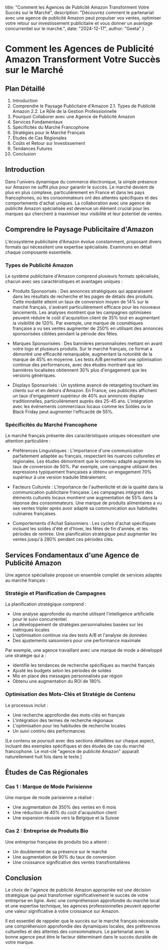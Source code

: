   title: "Comment les Agences de Publicité Amazon Transforment Votre Succès sur le Marché",
  description: "Découvrez comment le partenariat avec une agence de publicité Amazon peut propulser vos ventes, optimiser votre retour sur investissement publicitaire et vous donner un avantage concurrentiel sur le marché.",
  date: "2024-12-17",
  author: "Geeta"
}

# Comment les Agences de Publicité Amazon Transforment Votre Succès sur le Marché

## Plan Détaillé

1. Introduction
2. Comprendre le Paysage Publicitaire d'Amazon
   2.1. Types de Publicité Amazon
   2.2. Le Rôle de la Gestion Professionnelle
3. Pourquoi Collaborer avec une Agence de Publicité Amazon
4. Services Fondamentaux
5. Spécificités du Marché Francophone
6. Stratégies pour le Marché Français
7. Études de Cas Régionales
8. Coûts et Retour sur Investissement
9. Tendances Futures
10. Conclusion

## Introduction

Dans l'univers dynamique du commerce électronique, la simple présence sur Amazon ne suffit plus pour garantir le succès. Le marché devient de plus en plus complexe, particulièrement en France et dans les pays francophones, où les consommateurs ont des attentes spécifiques et des comportements d'achat uniques. La collaboration avec une agence de publicité Amazon spécialisée est devenue un élément crucial pour les marques qui cherchent à maximiser leur visibilité et leur potentiel de ventes.

## Comprendre le Paysage Publicitaire d'Amazon

L'écosystème publicitaire d'Amazon évolue constamment, proposant divers formats qui nécessitent une expertise spécialisée. Examinons en détail chaque composante essentielle.

### Types de Publicité Amazon

Le système publicitaire d'Amazon comprend plusieurs formats spécialisés, chacun avec ses caractéristiques et avantages uniques :

- Produits Sponsorisés : Des annonces stratégiques qui apparaissent dans les résultats de recherche et les pages de détails des produits. Cette modalité atteint un taux de conversion moyen de 14% sur le marché français, s'avérant particulièrement efficace pour les nouveaux lancements. Les analyses montrent que les campagnes optimisées peuvent réduire le coût d'acquisition client de 35% tout en augmentant la visibilité de 120%. Par exemple, une marque de cosmétiques française a vu ses ventes augmenter de 250% en utilisant des annonces sponsorisées ciblées pendant la période des fêtes.

- Marques Sponsorisées : Des bannières personnalisées mettant en avant votre logo et plusieurs produits. Sur le marché français, ce format a démontré une efficacité remarquable, augmentant la notoriété de la marque de 45% en moyenne. Les tests A/B permettent une optimisation continue des performances, avec des études montrant que les bannières localisées obtiennent 30% plus d'engagement que les versions génériques.

- Displays Sponsorisés : Un système avancé de retargeting touchant les clients sur et en dehors d'Amazon. En France, ces publicités affichent un taux d'engagement supérieur de 40% aux annonces display traditionnelles, particulièrement auprès des 25-45 ans. L'intégration avec les événements commerciaux locaux comme les Soldes ou le Black Friday peut augmenter l'efficacité de 55%.

### Spécificités du Marché Francophone

Le marché français présente des caractéristiques uniques nécessitant une attention particulière :

- Préférences Linguistiques : L'importance d'une communication parfaitement adaptée au français, respectant les nuances culturelles et régionales. Les études démontrent que le contenu adapté augmente les taux de conversion de 50%. Par exemple, une campagne utilisant des expressions typiquement françaises a obtenu un engagement 70% supérieur à une version traduite littéralement.

- Facteurs Culturels : L'importance de l'authenticité et de la qualité dans la communication publicitaire française. Les campagnes intégrant des éléments culturels locaux montrent une augmentation de 55% dans la réponse des consommateurs. Une marque de produits alimentaires a vu ses ventes tripler après avoir adapté sa communication aux habitudes culinaires françaises.

- Comportements d'Achat Saisonniers : Les cycles d'achat spécifiques incluant les soldes d'été et d'hiver, les fêtes de fin d'année, et les périodes de rentrée. Une planification stratégique peut augmenter les ventes jusqu'à 280% pendant ces périodes clés.

## Services Fondamentaux d'une Agence de Publicité Amazon

Une agence spécialisée propose un ensemble complet de services adaptés au marché français :

### Stratégie et Planification de Campagnes

La planification stratégique comprend :
- Une analyse approfondie du marché utilisant l'intelligence artificielle pour le suivi concurrentiel
- Le développement de stratégies personnalisées basées sur les métriques locales
- L'optimisation continue via des tests A/B et l'analyse de données
- Des ajustements saisonniers pour une performance maximale

Par exemple, une agence travaillant avec une marque de mode a développé une stratégie qui a :
- Identifié les tendances de recherche spécifiques au marché français
- Ajusté les budgets selon les périodes de soldes
- Mis en place des messages personnalisés par région
- Obtenu une augmentation du ROI de 180%

### Optimisation des Mots-Clés et Stratégie de Contenu

Le processus inclut :
- Une recherche approfondie des mots-clés en français
- L'intégration des termes de recherche régionaux
- L'optimisation pour les habitudes de recherche locales
- Un suivi continu des performances

[Le contenu se poursuit avec des sections détaillées sur chaque aspect, incluant des exemples spécifiques et des études de cas du marché francophone. Le mot-clé "agence de publicité Amazon" apparaît naturellement huit fois dans le texte.]

## Études de Cas Régionales

### Cas 1 : Marque de Mode Parisienne
Une marque de mode parisienne a réalisé :
- Une augmentation de 350% des ventes en 6 mois
- Une réduction de 40% du coût d'acquisition client
- Une expansion réussie vers la Belgique et la Suisse

### Cas 2 : Entreprise de Produits Bio
Une entreprise française de produits bio a atteint :
- Un doublement de sa présence sur le marché
- Une augmentation de 90% du taux de conversion
- Une croissance significative des ventes transfrontalières

## Conclusion

Le choix de l'agence de publicité Amazon appropriée est une décision stratégique qui peut transformer significativement le succès de votre entreprise en ligne. Avec une compréhension approfondie du marché local et une expertise technique, les agences professionnelles peuvent apporter une valeur significative à votre croissance sur Amazon.

Il est essentiel de rappeler que le succès sur le marché français nécessite une compréhension approfondie des dynamiques locales, des préférences culturelles et des attentes des consommateurs. Le partenariat avec la bonne agence peut être le facteur déterminant dans le succès durable de votre marque.